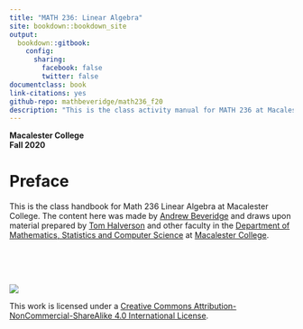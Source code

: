 ```yaml
--- 
title: "MATH 236: Linear Algebra"
site: bookdown::bookdown_site
output:
  bookdown::gitbook:
    config:
      sharing:
        facebook: false
        twitter: false
documentclass: book
link-citations: yes
github-repo: mathbeveridge/math236_f20
description: "This is the class activity manual for MATH 236 at Macalester College."
---
```



**Macalester College**    
**Fall 2020**

# Preface {-}



This is the class handbook for Math 236 Linear Algebra at Macalester College. The content here was made by [Andrew Beveridge](https://mathbeveridge.github.io) 
and draws upon material prepared by [Tom Halverson](https://www.macalester.edu/~halverson/) and other faculty in the [Department  of Mathematics, Statistics and Computer Science](https://www.macalester.edu/mscs/) at [Macalester College](https://www.macalester.edu/).

<br>
<br>
<br>

![](https://i.creativecommons.org/l/by-nc-sa/4.0/88x31.png)

This work is licensed under a [Creative Commons Attribution-NonCommercial-ShareAlike 4.0 International License](https://creativecommons.org/licenses/by-nc-sa/4.0/).
